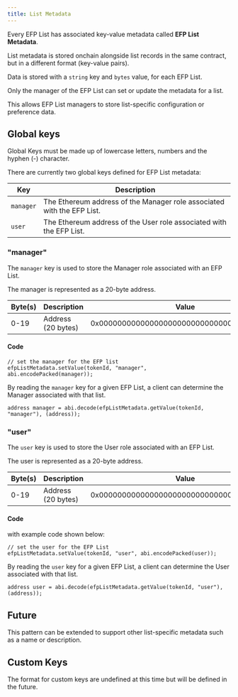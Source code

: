 ```yaml
---
title: List Metadata
---
```


Every EFP List has associated key-value metadata called **EFP List Metadata**.

List metadata is stored onchain alongside list records in the same contract, but in a different format (key-value pairs).

Data is stored with a `string` key and `bytes` value, for each EFP List.

Only the manager of the EFP List can set or update the metadata for a list.

This allows EFP List managers to store list-specific configuration or preference data.

## Global keys

Global Keys must be made up of lowercase letters, numbers and the hyphen (-) character.

There are currently two global keys defined for EFP List metadata:

| Key       | Description                                                            |
| --------- | ---------------------------------------------------------------------- |
| `manager` | The Ethereum address of the Manager role associated with the EFP List. |
| `user`    | The Ethereum address of the User role associated with the EFP List.    |

### "manager"

The `manager` key is used to store the Manager role associated with an EFP List.

The manager is represented as a 20-byte address.

| Byte(s) | Description        | Value                                      |
| ------- | ------------------ | ------------------------------------------ |
| 0-19    | Address (20 bytes) | 0x00000000000000000000000000000000DeaDBeef |

#### Code

```solidity
// set the manager for the EFP list
efpListMetadata.setValue(tokenId, "manager", abi.encodePacked(manager));
```

By reading the `manager` key for a given EFP List, a client can determine the Manager associated with that list.

```solidity
address manager = abi.decode(efpListMetadata.getValue(tokenId, "manager"), (address));
```

### "user"

The `user` key is used to store the User role associated with an EFP List.

The user is represented as a 20-byte address.

| Byte(s) | Description        | Value                                      |
| ------- | ------------------ | ------------------------------------------ |
| 0-19    | Address (20 bytes) | 0x00000000000000000000000000000000DeaDBeef |

#### Code

with example code shown below:

```solidity
// set the user for the EFP List
efpListMetadata.setValue(tokenId, "user", abi.encodePacked(user));
```

By reading the `user` key for a given EFP List, a client can determine the User associated with that list.

```solidity
address user = abi.decode(efpListMetadata.getValue(tokenId, "user"), (address));
```

## Future

This pattern can be extended to support other list-specific metadata such as a name or description.

## Custom Keys

The format for custom keys are undefined at this time but will be defined in the future.
